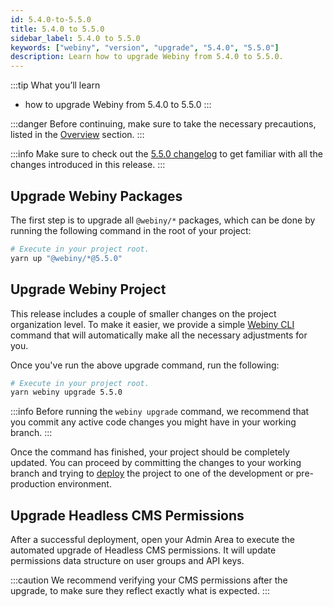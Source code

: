 ```yaml
---
id: 5.4.0-to-5.5.0
title: 5.4.0 to 5.5.0
sidebar_label: 5.4.0 to 5.5.0
keywords: ["webiny", "version", "upgrade", "5.4.0", "5.5.0"]
description: Learn how to upgrade Webiny from 5.4.0 to 5.5.0.
---
```


:::tip What you’ll learn
- how to upgrade Webiny from 5.4.0 to 5.5.0
:::

:::danger
Before continuing, make sure to take the necessary precautions, listed in the [Overview](/docs/how-to-guides/upgrade-webiny/overview#-precaution-measures) section.
:::

:::info
Make sure to check out the [5.5.0 changelog](/docs/changelog/5.5.0) to get familiar with all the changes  introduced in this release.
:::

## Upgrade Webiny Packages

The first step is to upgrade all `@webiny/*` packages, which can be done by running the following command in the root of your project:

```bash
# Execute in your project root.
yarn up "@webiny/*@5.5.0"
```

## Upgrade Webiny Project

This release includes a couple of smaller changes on the project organization level. To make it easier, we provide a simple [Webiny CLI](/docs/key-topics/webiny-cli) command that will automatically make all the necessary adjustments for you.

Once you've run the above upgrade command, run the following:

```bash
# Execute in your project root.
yarn webiny upgrade 5.5.0
```

:::info
Before running the `webiny upgrade` command, we recommend that you commit any active code changes you might have in your working branch.
:::

Once the command has finished, your project should be completely updated. You can proceed by committing the changes to your working branch and trying to [deploy](/docs/how-to-guides/deployment/deploy-your-project) the project to one of the development or pre-production environment.

## Upgrade Headless CMS Permissions
After a successful deployment, open your Admin Area to execute the automated upgrade of Headless CMS permissions. It will update permissions data structure on user groups and API keys.

:::caution
We recommend verifying your CMS permissions after the upgrade, to make sure they reflect exactly what is expected.
:::
